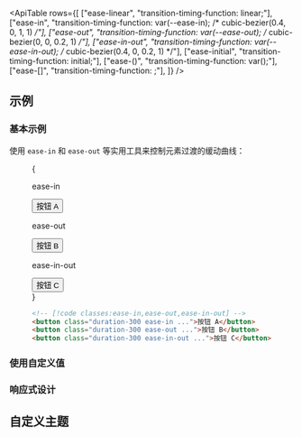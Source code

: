 

<ApiTable
  rows={[
    ["ease-linear", "transition-timing-function: linear;"],
    ["ease-in", "transition-timing-function: var(--ease-in); /* cubic-bezier(0.4, 0, 1, 1) */"],
    ["ease-out", "transition-timing-function: var(--ease-out); /* cubic-bezier(0, 0, 0.2, 1) */"],
    ["ease-in-out", "transition-timing-function: var(--ease-in-out); /* cubic-bezier(0.4, 0, 0.2, 1) */"],
    ["ease-initial", "transition-timing-function: initial;"],
    ["ease-(<custom-property>)", "transition-timing-function: var(<custom-property>);"],
    ["ease-[<value>]", "transition-timing-function: <value>;"],
  ]}
/>

## 示例

### 基本示例

使用 `ease-in` 和 `ease-out` 等实用工具来控制元素过渡的缓动曲线：

<Figure hint="悬停每个按钮以查看预期的行为">

<Example>
  {
    <div className="flex flex-col justify-around gap-8 text-sm leading-6 font-bold text-white sm:flex-row sm:gap-0">
      <div className="flex shrink-0 flex-col items-center">
        <p className="mb-3 text-center font-mono text-sm font-medium text-gray-500 dark:text-gray-400">ease-in</p>
        <button className="rounded-md bg-sky-500 px-4 py-2 text-sm font-semibold text-white duration-300 ease-in hover:scale-125">
          按钮 A
        </button>
      </div>
      <div className="flex shrink-0 flex-col items-center">
        <p className="mb-3 text-center font-mono text-sm font-medium text-gray-500 dark:text-gray-400">ease-out</p>
        <button className="rounded-md bg-sky-500 px-4 py-2 text-sm font-semibold text-white duration-300 ease-out hover:scale-125">
          按钮 B
        </button>
      </div>
      <div className="flex shrink-0 flex-col items-center">
        <p className="mb-3 text-center font-mono text-sm font-medium text-gray-500 dark:text-gray-400">ease-in-out</p>
        <button className="rounded-md bg-sky-500 px-4 py-2 text-sm font-semibold text-white duration-300 ease-in-out hover:scale-125">
          按钮 C
        </button>
      </div>
    </div>
  }
</Example>

```html
<!-- [!code classes:ease-in,ease-out,ease-in-out] -->
<button class="duration-300 ease-in ...">按钮 A</button>
<button class="duration-300 ease-out ...">按钮 B</button>
<button class="duration-300 ease-in-out ...">按钮 C</button>
```

</Figure>

### 使用自定义值

<UsingACustomValue
  element="button"
  utility="ease"
  value="cubic-bezier(0.95,0.05,0.795,0.035)"
  name="过渡时间函数"
/>

### 响应式设计

<ResponsiveDesign
  element="button"
  property="transition-timing-function"
  defaultClass="ease-out"
  featuredClass="ease-in"
/>

## 自定义主题

<CustomizingYourTheme
  element="button"
  utility="ease"
  name="过渡时间函数"
  customName="in-expo"
  customValue="cubic-bezier(0.95, 0.05, 0.795, 0.035)"
/>
